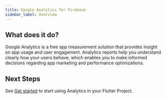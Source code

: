 ```yaml
---
title: Google Analytics for Firebase
sidebar_label: Overview
---
```


## What does it do?

Google Analytics is a free app measurement solution that provides insight on app usage and user engagement.
Analytics reports help you understand clearly how your users behave, which enables you to make informed decisions regarding app marketing and performance optimizations.

<YouTube id="8iZpH7O6zXo" />

## Next Steps

See [Get started](/docs/analytics/get-started) to start using Analytics in your Flutter Project.
